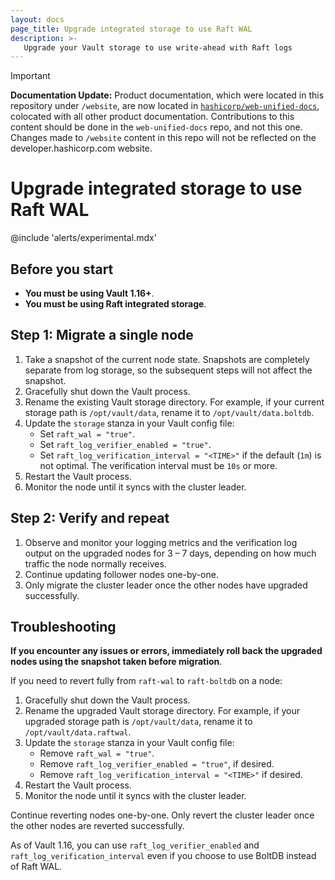 ```yaml
---
layout: docs
page_title: Upgrade integrated storage to use Raft WAL
description: >-
   Upgrade your Vault storage to use write-ahead with Raft logs
---
```


> [!IMPORTANT]  
> **Documentation Update:** Product documentation, which were located in this repository under `/website`, are now located in [`hashicorp/web-unified-docs`](https://github.com/hashicorp/web-unified-docs), colocated with all other product documentation. Contributions to this content should be done in the `web-unified-docs` repo, and not this one. Changes made to `/website` content in this repo will not be reflected on the developer.hashicorp.com website.

# Upgrade integrated storage to use Raft WAL

@include 'alerts/experimental.mdx'

## Before you start

- **You must be using Vault 1.16+**.
- **You must be using Raft integrated storage**.

## Step 1: Migrate a single node

1. Take a snapshot of the current node state. Snapshots are completely separate
   from log storage, so the subsequent steps will not affect the snapshot.
1. Gracefully shut down the Vault process.
1. Rename the existing Vault storage directory. For example, if your current
   storage path is `/opt/vault/data`, rename it to `/opt/vault/data.boltdb`.
1. Update the `storage` stanza in your Vault config file:
   - Set `raft_wal = "true"`.
   - Set `raft_log_verifier_enabled = "true"`.
   - Set `raft_log_verification_interval = "<TIME>"` if the default (`1m`) is
     not optimal. The verification interval must be `10s` or more.
1. Restart the Vault process.
1. Monitor the node until it syncs with the cluster leader.

## Step 2: Verify and repeat

1. Observe and monitor your logging metrics and the verification log output on
   the upgraded nodes for 3 &ndash; 7 days, depending on how much traffic the
   node normally receives.
1. Continue updating follower nodes one-by-one.
1. Only migrate the cluster leader once the other nodes have upgraded
   successfully.

## Troubleshooting

**If you encounter any issues or errors, immediately roll back the upgraded nodes
using the snapshot taken before migration**.

If you need to revert fully from `raft-wal` to `raft-boltdb` on a node:

1. Gracefully shut down the Vault process.
1. Rename the upgraded Vault storage directory. For example, if your upgraded
   storage path is `/opt/vault/data`, rename it to `/opt/vault/data.raftwal`.
1. Update the `storage` stanza in your Vault config file:
   - Remove `raft_wal = "true"`.
   - Remove `raft_log_verifier_enabled = "true"`, if desired.
   - Remove `raft_log_verification_interval = "<TIME>"` if desired.
1. Restart the Vault process.
1. Monitor the node until it syncs with the cluster leader.

Continue reverting nodes one-by-one. Only revert the cluster leader once the 
other nodes are reverted successfully.

<Note title="">

   As of Vault 1.16, you can use `raft_log_verifier_enabled` and
   `raft_log_verification_interval` even if you choose to use BoltDB instead of
   Raft WAL.

</Note>